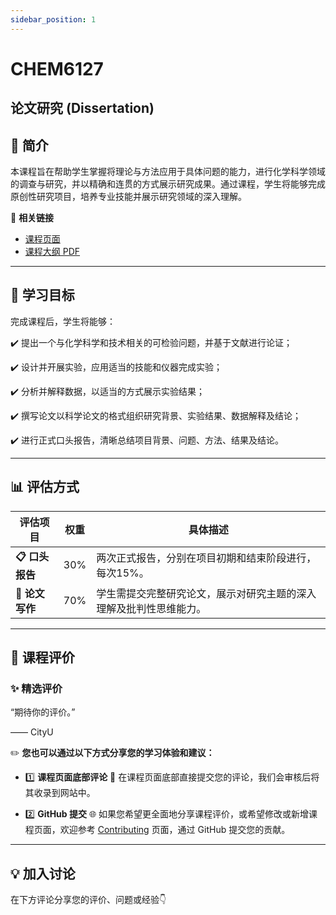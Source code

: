 ```yaml
---
sidebar_position: 1
---
```


# CHEM6127
## 论文研究 (Dissertation)

## **📘 简介**
本课程旨在帮助学生掌握将理论与方法应用于具体问题的能力，进行化学科学领域的调查与研究，并以精确和连贯的方式展示研究成果。通过课程，学生将能够完成原创性研究项目，培养专业技能并展示研究领域的深入理解。

🔗 **相关链接**
- [课程页面](https://www.cityu.edu.hk/catalogue/pg/202425/course/CHEM6127.htm)
- [课程大纲 PDF](https://www.cityu.edu.hk/catalogue/pg/202425/course/CHEM6127.pdf)

---

## **🎯 学习目标**

完成课程后，学生将能够：

✔️ 提出一个与化学科学和技术相关的可检验问题，并基于文献进行论证；

✔️ 设计并开展实验，应用适当的技能和仪器完成实验；

✔️ 分析并解释数据，以适当的方式展示实验结果；

✔️ 撰写论文以科学论文的格式组织研究背景、实验结果、数据解释及结论；

✔️ 进行正式口头报告，清晰总结项目背景、问题、方法、结果及结论。

---

## **📊 评估方式**

| **评估项目**         | **权重** | **具体描述**                                                                                       |
|---------------------|---------|---------------------------------------------------------------------------------------------------|
| **📋 口头报告**       | 30%      | 两次正式报告，分别在项目初期和结束阶段进行，每次15%。                                                     |
| **📂 论文写作**       | 70%      | 学生需提交完整研究论文，展示对研究主题的深入理解及批判性思维能力。                                           |

---

## **💬 课程评价**

### ✨ **精选评价**
<div className={commentStyles.commentBox}>
    <p className={commentStyles.commentText}>
        “期待你的评价。”
    </p>
    <p className={commentStyles.commentAuthor}>—— CityU</p>
</div>

✏️ **您也可以通过以下方式分享您的学习体验和建议：**

- 1️⃣ **课程页面底部评论**
💬 在课程页面底部直接提交您的评论，我们会审核后将其收录到网站中。

- 2️⃣ **GitHub 提交**
🌐 如果您希望更全面地分享课程评价，或希望修改或新增课程页面，欢迎参考 [Contributing](https://penjc.github.io/CityU/contributing) 页面，通过 GitHub 提交您的贡献。

---

## **💡 加入讨论**

在下方评论分享您的评价、问题或经验👇
<Utterances />